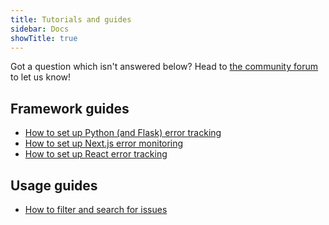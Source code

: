 ```yaml
---
title: Tutorials and guides
sidebar: Docs
showTitle: true
---
```


Got a question which isn't answered below? Head to [the community forum](/questions) to let us know!

## Framework guides

- [How to set up Python (and Flask) error tracking](/tutorials/python-error-tracking)
- [How to set up Next.js error monitoring](/tutorials/nextjs-error-monitoring)
- [How to set up React error tracking](/tutorials/react-error-tracking)

## Usage guides
 - [How to filter and search for issues](/tutorials/filter-and-search-error-tracking-issues)
